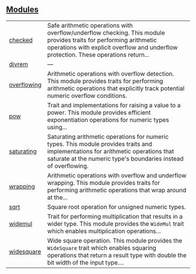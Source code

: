 
## [Modules](./core-num-traits-ops-modules)

| | |
|:---|:---|
| [checked](./core-num-traits-ops-checked) | Safe arithmetic operations with overflow/underflow checking. This module provides traits for performing arithmetic operations with explicit overflow and underflow protection. These operations return... |
| [divrem](./core-num-traits-ops-divrem) | — |
| [overflowing](./core-num-traits-ops-overflowing) | Arithmetic operations with overflow detection. This module provides traits for performing arithmetic operations that explicitly track potential numeric overflow conditions. |
| [pow](./core-num-traits-ops-pow) | Trait and implementations for raising a value to a power. This module provides efficient exponentiation operations for numeric types using... |
| [saturating](./core-num-traits-ops-saturating) | Saturating arithmetic operations for numeric types. This module provides traits and implementations for arithmetic operations that saturate at the numeric type's boundaries instead of overflowing. |
| [wrapping](./core-num-traits-ops-wrapping) | Arithmetic operations with overflow and underflow wrapping. This module provides traits for performing arithmetic operations that wrap around at the... |
| [sqrt](./core-num-traits-ops-sqrt) | Square root operation for unsigned numeric types. |
| [widemul](./core-num-traits-ops-widemul) | Trait for performing multiplication that results in a wider type. This module provides the `WideMul`  trait which enables multiplication operations... |
| [widesquare](./core-num-traits-ops-widesquare) | Wide square operation. This module provides the `WideSquare`  trait which enables squaring operations that return a result type with double the bit width of the input type.... |
